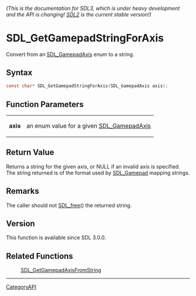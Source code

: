 ====== (This is the documentation for SDL3, which is under heavy development and the API is changing! [https://wiki.libsdl.org/ SDL2] is the current stable version!) ======
= SDL_GetGamepadStringForAxis =

Convert from an [[SDL_GamepadAxis]] enum to a string.

== Syntax ==

<syntaxhighlight lang='c'>
const char* SDL_GetGamepadStringForAxis(SDL_GamepadAxis axis);
</syntaxhighlight>

== Function Parameters ==

{|
|'''axis'''
|an enum value for a given [[SDL_GamepadAxis]]
|}

== Return Value ==

Returns a string for the given axis, or NULL if an invalid axis is
specified. The string returned is of the format used by [[SDL_Gamepad]]
mapping strings.

== Remarks ==

The caller should not [[SDL_free]]() the returned string.

== Version ==

This function is available since SDL 3.0.0.

== Related Functions ==

:[[SDL_GetGamepadAxisFromString]]

----
[[CategoryAPI]]


